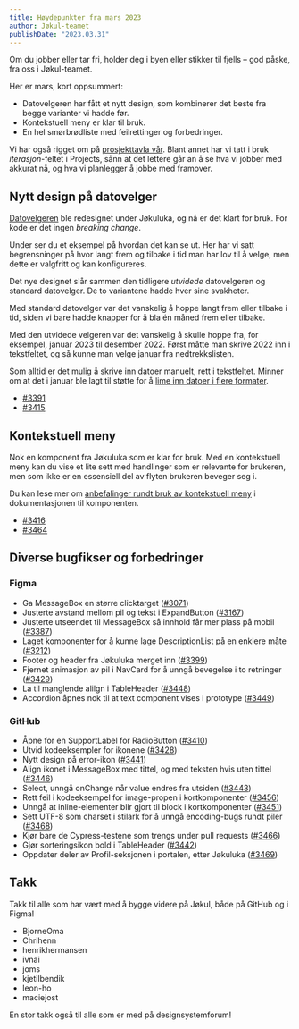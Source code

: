 ```yaml
---
title: Høydepunkter fra mars 2023
author: Jøkul-teamet
publishDate: "2023.03.31"
---
```



<Ingress>
    Om du jobber eller tar fri, holder deg i byen eller stikker til fjells – god påske, fra oss i Jøkul-teamet.
</Ingress>

Her er mars, kort oppsummert:

-   Datovelgeren har fått et nytt design, som kombinerer det beste fra begge varianter vi hadde før.
-   Kontekstuell meny er klar til bruk.
-   En hel smørbrødliste med feilrettinger og forbedringer.

Vi har også rigget om på [prosjekttavla vår](https://github.com/orgs/fremtind/projects/22/views/19). Blant annet har vi tatt i bruk _iterasjon_-feltet i Projects, sånn at det
lettere går an å se hva vi jobber med akkurat nå, og hva vi planlegger å jobbe med framover.

## Nytt design på datovelger

[Datovelgeren](/komponenter/datepicker) ble redesignet under Jøkuluka, og nå er det klart for bruk. For kode er det ingen _breaking change_.

Under ser du et eksempel på hvordan det kan se ut. Her har vi satt begrensninger på hvor langt frem og tilbake i tid man har lov til å velge, men dette er valgfritt og kan konfigureres.

<ComponentExample title="DatePicker" component={DatepickerExample} />

Det nye designet slår sammen den tidligere _utvidede_ datovelgeren og standard datovelger. De to variantene hadde hver sine svakheter.

Med standard datovelger var det vanskelig å hoppe langt frem eller tilbake i tid, siden vi bare hadde knapper for å bla én måned frem eller tilbake.

Med den utvidede velgeren var det vanskelig å skulle hoppe fra, for eksempel, januar 2023 til desember 2022. Først måtte man skrive 2022 inn i tekstfeltet, og så kunne man velge januar fra nedtrekkslisten.

Som alltid er det mulig å skrive inn datoer manuelt, rett i tekstfeltet. Minner om at det i januar ble lagt til støtte for å [lime inn datoer i flere formater](https://github.com/fremtind/jokul/pull/3381).

-   [#3391](https://github.com/fremtind/jokul/issues/3391)
-   [#3415](https://github.com/fremtind/jokul/pull/3415)

## Kontekstuell meny

Nok en komponent fra Jøkuluka som er klar for bruk. Med en kontekstuell meny kan du vise et lite sett med handlinger som er relevante for brukeren, men som ikke er en essensiell del av flyten brukeren beveger seg i.

<ComponentExample component={ContextualMenuExample} />

Du kan lese mer om [anbefalinger rundt bruk av kontekstuell meny](/komponenter/contextualmenu) i dokumentasjonen til komponenten.

-   [#3416](https://github.com/fremtind/jokul/pull/3416)
-   [#3464](https://github.com/fremtind/jokul/pull/3464)

## Diverse bugfikser og forbedringer

### Figma

-   Ga MessageBox en større clicktarget ([#3071](https://github.com/fremtind/jokul/issues/3071))
-   Justerte avstand mellom pil og tekst i ExpandButton ([#3167](https://github.com/fremtind/jokul/issues/3167))
-   Justerte utseendet til MessageBox så innhold får mer plass på mobil ([#3387](https://github.com/fremtind/jokul/issues/3387))
-   Laget komponenter for å kunne lage DescriptionList på en enklere måte ([#3212](https://github.com/fremtind/jokul/issues/3212))
-   Footer og header fra Jøkuluka merget inn ([#3399](https://github.com/fremtind/jokul/issues/3399))
-   Fjernet animasjon av pil i NavCard for å unngå bevegelse i to retninger ([#3429](https://github.com/fremtind/jokul/issues/3429))
-   La til manglende alilgn i TableHeader ([#3448](https://github.com/fremtind/jokul/issues/3448))
-   Accordion åpnes nok til at text component vises i prototype ([#3449](https://github.com/fremtind/jokul/issues/3449))

### GitHub

-   Åpne for en SupportLabel for RadioButton ([#3410](https://github.com/fremtind/jokul/pull/3410))
-   Utvid kodeeksempler for ikonene ([#3428](https://github.com/fremtind/jokul/pull/3428))
-   Nytt design på error-ikon ([#3441](https://github.com/fremtind/jokul/pull/3441))
-   Align ikonet i MessageBox med tittel, og med teksten hvis uten tittel ([#3446](https://github.com/fremtind/jokul/pull/3446))
-   Select, unngå onChange når value endres fra utsiden ([#3443](https://github.com/fremtind/jokul/pull/3443))
-   Rett feil i kodeeksempel for image-propen i kortkomponenter ([#3456](https://github.com/fremtind/jokul/pull/3456))
-   Unngå at inline-elementer blir gjort til block i kortkomponenter ([#3451](https://github.com/fremtind/jokul/pull/3451))
-   Sett UTF-8 som charset i stilark for å unngå encoding-bugs rundt piler ([#3468](https://github.com/fremtind/jokul/pull/3468))
-   Kjør bare de Cypress-testene som trengs under pull requests ([#3466](https://github.com/fremtind/jokul/pull/3466))
-   Gjør sorteringsikon bold i TableHeader ([#3442](https://github.com/fremtind/jokul/pull/3442))
-   Oppdater deler av Profil-seksjonen i portalen, etter Jøkuluka ([#3469](https://github.com/fremtind/jokul/pull/3469))

## Takk

Takk til alle som har vært med å bygge videre på Jøkul, både på GitHub og i Figma!

-   BjorneOma
-   Chrihenn
-   henrikhermansen
-   ivnai
-   joms
-   kjetilbendik
-   leon-ho
-   maciejost

En stor takk også til alle som er med på designsystemforum!
